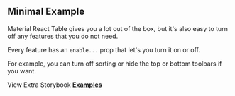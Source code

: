 
<Head>
  <title>{'Minimal Example - Material React Table V2 Docs'}</title>
  <meta
    name="description"
    content="A minimal example of Material React Table which turns off most of the advanced features"
  />
  <meta
    property="og:title"
    content="Opting out of features in Material React Table Example"
  />
  <meta
    property="og:description"
    content="Learn how to turn off and simplify certain features in Material React Table"
  />
</Head>

## Minimal Example

Material React Table gives you a lot out of the box, but it's also easy to turn off any features that you do not need.

Every feature has an `enable...` prop that let's you turn it on or off.

For example, you can turn off sorting or hide the top or bottom toolbars if you want.

<Examples isPage />

View Extra Storybook **[Examples](https://www.material-react-table.dev/?path=/story/prop-playground--minimum-features)**

